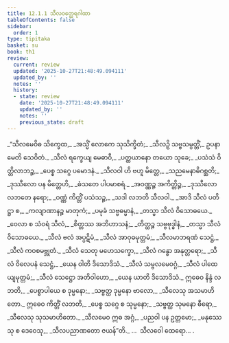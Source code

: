 ```yaml
---
title: 12.1.1 သီလဝတ္ထေရဂါထာ
tableOfContents: false
sidebar:
  order: 1
type: tipitaka
basket: su
book: th1
review:
  current: review
  updated: '2025-10-27T21:48:49.094111'
  updated_by: ''
  notes: ''
  history:
  - state: review
    date: '2025-10-27T21:48:49.094111'
    updated_by: ''
    notes: ''
    previous_state: draft
---
```



<ReviewStatus review={frontmatter.review} showDetails={true} />

<HypothesisAnnotation frontmatter={frontmatter} />

<DynamicBreadcrumb />

<Division number="608" book="th1" e="ch" v="19" p="309">

<Paragraph number="925" type="verses" book="th1">
_“သီလမေဝိဓ သိက္ခေထ,_  
_အသ္မိံ လောကေ သုသိက္ခိတံ;_  
_သီလဉှိ သဗ္ဗသမ္ပတ္တိံ,_  
ဥပနာမေတိ သေဝိတံ._  

</Paragraph>

</Division>
<Division number="609" book="th1" e="ch" v="19" p="309">

<Paragraph number="926" type="verses" book="th1">
_သီလံ ရက္ခေယျ မေဓာဝီ,_  
_ပတ္ထယာနော တယော သုခေ;_  
_ပသံသံ ဝိတ္တိလာဘဉ္စ,_  
_ပေစ္စ သဂ္ဂေ ပမောဒနံ._  

</Paragraph>

</Division>
<Division number="610" book="th1" e="ch" v="19" p="309">

<Paragraph number="927" type="verses" book="th1">
_သီလဝါ ဟိ ဗဟူ မိတ္တေ,_  
_သညမေနာဓိဂစ္ဆတိ;_  
_ဒုဿီလော ပန မိတ္တေဟိ,_  
_ဓံသတေ ပါပမာစရံ._  

</Paragraph>

</Division>
<Division number="611" book="th1" e="ch" v="19" p="309">

<Paragraph number="928" type="verses" book="th1">
_အဝဏ္ဏဉ္စ အကိတ္တိဉ္စ,_  
_ဒုဿီလော လဘတေ နရော;_  
_ဝဏ္ဏံ ကိတ္တိံ ပသံသဉ္စ,_  
_သဒါ လဘတိ သီလဝါ._  

</Paragraph>

</Division>
<Division number="612" book="th1" e="ch" v="19" p="309">

<Paragraph number="929" type="verses" book="th1">
_အာဒိ သီလံ ပတိဋ္ဌာ စ,_  
_ကလျာဏာနဉ္စ မာတုကံ;_  
_ပမုခံ သဗ္ဗဓမ္မာနံ,_  
_တသ္မာ သီလံ ဝိသောဓယေ._  

</Paragraph>

</Division>
<Division number="613" book="th1" e="ch" v="19" p="309">

<Paragraph number="930" type="verses" book="th1">
_ဝေလာ စ သံဝရံ သီလံ,_  
_စိတ္တဿ အဘိဟာသနံ;_  
_တိတ္ထဉ္စ သဗ္ဗဗုဒ္ဓါနံ,_  
_တသ္မာ သီလံ ဝိသောဓယေ._  

</Paragraph>

</Division>
<Division number="614" book="th1" e="ch" v="19" p="309">

<Paragraph number="931" type="verses" book="th1">
_သီလံ ဗလံ အပ္ပဋိမံ,_  
_သီလံ အာဝုဓမုတ္တမံ;_  
_သီလမာဘရဏံ သေဋ္ဌံ,_  
_သီလံ ကဝစမဗ္ဘုတံ._  

</Paragraph>

</Division>
<Division number="615" book="th1" e="ch" v="19" p="309">

<Paragraph number="932" type="verses" book="th1">
_သီလံ သေတု မဟေသက္ခော,_  
_သီလံ ဂန္ဓော အနုတ္တရော;_  
_သီလံ ဝိလေပနံ သေဋ္ဌံ,_  
_ယေန ဝါတိ ဒိသောဒိသံ._  

</Paragraph>

</Division>
<Division number="616" book="th1" e="ch" v="19" p="309">

<Paragraph number="933" type="verses" book="th1">
_သီလံ သမ္ဗလမေဝဂ္ဂံ,_  
_သီလံ ပါထေယျမုတ္တမံ;_  
_သီလံ သေဋ္ဌော အတိဝါဟော,_  
_ယေန ယာတိ ဒိသောဒိသံ._  

</Paragraph>

</Division>
<Division number="617" book="th1" e="ch" v="19" p="309">

<Paragraph number="934" type="verses" book="th1">
ဣဓေဝ နိန္ဒံ လဘတိ,_  
_ပေစ္စာပါယေ စ ဒုမ္မနော;_  
_သဗ္ဗတ္ထ ဒုမ္မနော ဗာလော,_  
_သီလေသု အသမာဟိတော._  

</Paragraph>

</Division>
<Division number="618" book="th1" e="ch" v="19" p="309">

<Paragraph number="935" type="verses" book="th1">
ဣဓေဝ ကိတ္တိံ လဘတိ,_  
_ပေစ္စ သဂ္ဂေ စ သုမ္မနော;_  
_သဗ္ဗတ္ထ သုမနော ဓီရော,_  
_သီလေသု သုသမာဟိတော._  

</Paragraph>

</Division>
<Division number="619" book="th1" e="ch" v="19" p="309">

<Paragraph number="936" type="verses" book="th1">
_သီလမေဝ ဣဓ အဂ္ဂံ,_  
_ပညဝါ ပန ဥတ္တမော;_  
_မနုဿေသု စ ဒေဝေသု,_  
_သီလပညာဏတော ဇယန်”တိ._  


</Paragraph>
</Division>

<Paragraph number="937" type="center" book="th1">
…  သီလဝေါ ထေရော… .
</Paragraph>